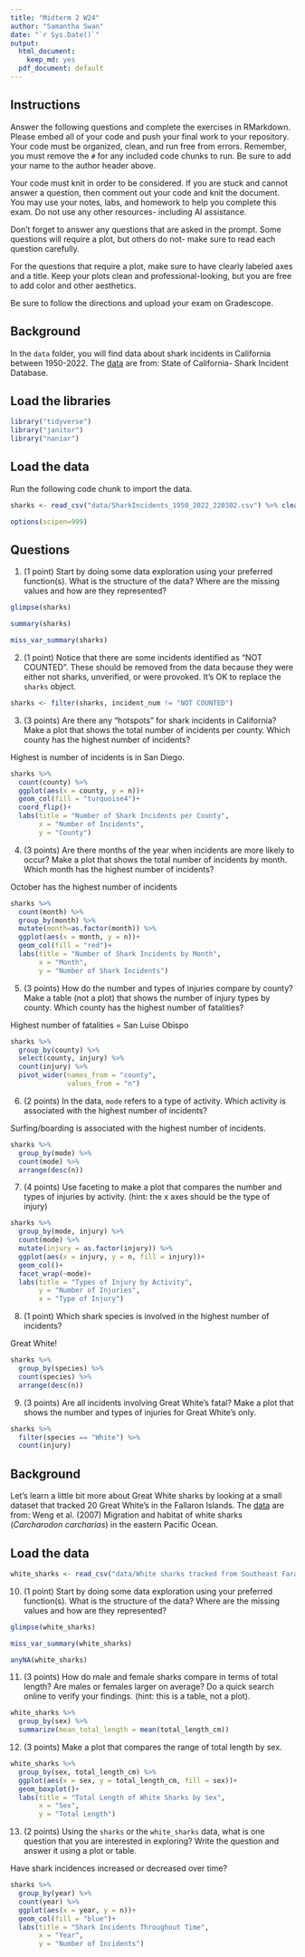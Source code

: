 ```yaml
---
title: "Midterm 2 W24"
author: "Samantha Swan"
date: "`r Sys.Date()`"
output:
  html_document: 
    keep_md: yes
  pdf_document: default
---
```


## Instructions
Answer the following questions and complete the exercises in RMarkdown. Please embed all of your code and push your final work to your repository. Your code must be organized, clean, and run free from errors. Remember, you must remove the `#` for any included code chunks to run. Be sure to add your name to the author header above. 

Your code must knit in order to be considered. If you are stuck and cannot answer a question, then comment out your code and knit the document. You may use your notes, labs, and homework to help you complete this exam. Do not use any other resources- including AI assistance.  

Don't forget to answer any questions that are asked in the prompt. Some questions will require a plot, but others do not- make sure to read each question carefully.  

For the questions that require a plot, make sure to have clearly labeled axes and a title. Keep your plots clean and professional-looking, but you are free to add color and other aesthetics.  

Be sure to follow the directions and upload your exam on Gradescope.    

## Background
In the `data` folder, you will find data about shark incidents in California between 1950-2022. The [data](https://catalog.data.gov/dataset/shark-incident-database-california-56167) are from: State of California- Shark Incident Database.   

## Load the libraries
```r
library("tidyverse")
library("janitor")
library("naniar")
```

## Load the data
Run the following code chunk to import the data.
```r
sharks <- read_csv("data/SharkIncidents_1950_2022_220302.csv") %>% clean_names()
```

```r
options(scipen=999)
```

## Questions
1. (1 point) Start by doing some data exploration using your preferred function(s). What is the structure of the data? Where are the missing values and how are they represented?  
```r
glimpse(sharks)
```

```r
summary(sharks)
```

```r
miss_var_summary(sharks)
```

2. (1 point) Notice that there are some incidents identified as "NOT COUNTED". These should be removed from the data because they were either not sharks, unverified, or were provoked. It's OK to replace the `sharks` object.
```r
sharks <- filter(sharks, incident_num != "NOT COUNTED")
```

3. (3 points) Are there any "hotspots" for shark incidents in California? Make a plot that shows the total number of incidents per county. Which county has the highest number of incidents?

Highest is number of incidents is in San Diego.
```r
sharks %>%
  count(county) %>%
  ggplot(aes(x = county, y = n))+
  geom_col(fill = "turquoise4")+
  coord_flip()+
  labs(title = "Number of Shark Incidents per County",
       x = "Number of Incidents",
       y = "County")
```

4. (3 points) Are there months of the year when incidents are more likely to occur? Make a plot that shows the total number of incidents by month. Which month has the highest number of incidents?  

October has the highest number of incidents
```r
sharks %>%
  count(month) %>%
  group_by(month) %>%
  mutate(month=as.factor(month)) %>%
  ggplot(aes(x = month, y = n))+
  geom_col(fill = "red")+
  labs(title = "Number of Shark Incidents by Month",
       x = "Month",
       y = "Number of Shark Incidents")
```

5. (3 points) How do the number and types of injuries compare by county? Make a table (not a plot) that shows the number of injury types by county. Which county has the highest number of fatalities?  

Highest number of fatalities = San Luise Obispo
```r
sharks %>%
  group_by(county) %>%
  select(county, injury) %>%
  count(injury) %>%
  pivot_wider(names_from = "county",
              values_from = "n")
```

6. (2 points) In the data, `mode` refers to a type of activity. Which activity is associated with the highest number of incidents?

Surfing/boarding is associated with the highest number of incidents.
```r
sharks %>%
  group_by(mode) %>%
  count(mode) %>%
  arrange(desc(n))
```

7. (4 points) Use faceting to make a plot that compares the number and types of injuries by activity. (hint: the x axes should be the type of injury) 

```r
sharks %>%
  group_by(mode, injury) %>%
  count(mode) %>%
  mutate(injury = as.factor(injury)) %>%
  ggplot(aes(x = injury, y = n, fill = injury))+
  geom_col()+
  facet_wrap(~mode)+
  labs(title = "Types of Injury by Activity",
       y = "Number of Injuries",
       x = "Type of Injury")
```

8. (1 point) Which shark species is involved in the highest number of incidents?  

Great White!
```r
sharks %>%
  group_by(species) %>%
  count(species) %>%
  arrange(desc(n))
```


9. (3 points) Are all incidents involving Great White's fatal? Make a plot that shows the number and types of injuries for Great White's only.  
```r
sharks %>%
  filter(species == "White") %>%
  count(injury)
```


## Background
Let's learn a little bit more about Great White sharks by looking at a small dataset that tracked 20 Great White's in the Fallaron Islands. The [data](https://link.springer.com/article/10.1007/s00227-007-0739-4) are from: Weng et al. (2007) Migration and habitat of white sharks (_Carcharodon carcharias_) in the eastern Pacific Ocean.

## Load the data
```r
white_sharks <- read_csv("data/White sharks tracked from Southeast Farallon Island, CA, USA, 1999 2004.csv", na = c("?", "n/a")) %>% clean_names()
```

10. (1 point) Start by doing some data exploration using your preferred function(s). What is the structure of the data? Where are the missing values and how are they represented?
```r
glimpse(white_sharks)
```

```r
miss_var_summary(white_sharks)
```

```r
anyNA(white_sharks)
```

11. (3 points) How do male and female sharks compare in terms of total length? Are males or females larger on average? Do a quick search online to verify your findings. (hint: this is a table, not a plot).  
```r
white_sharks %>%
  group_by(sex) %>%
  summarize(mean_total_length = mean(total_length_cm))
```

12. (3 points) Make a plot that compares the range of total length by sex.
```r
white_sharks %>%
  group_by(sex, total_length_cm) %>%
  ggplot(aes(x = sex, y = total_length_cm, fill = sex))+
  geom_boxplot()+
  labs(title = "Total Length of White Sharks by Sex",
       x = "Sex",
       y = "Total Length")
```

13. (2 points) Using the `sharks` or the `white_sharks` data, what is one question that you are interested in exploring? Write the question and answer it using a plot or table. 

Have shark incidences increased or decreased over time?
```r
sharks %>%
  group_by(year) %>%
  count(year) %>%
  ggplot(aes(x = year, y = n))+
  geom_col(fill = "blue")+
  labs(title = "Shark Incidents Throughout Time",
       x = "Year",
       y = "Number of Incidents")
```

